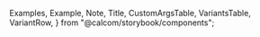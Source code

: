 
  Examples,
  Example,
  Note,
  Title,
  CustomArgsTable,
  VariantsTable,
  VariantRow,
} from "@calcom/storybook/components";


<Meta title="UI/Card" component={Card} />

<Title title="Card" suffix="Brief" subtitle="Version 2.0 — Last Update: 06 Jan 2023" />

## Definition

All Cards used in MyGPT.fi

<CustomArgsTable of={Card} />

  id: 1,
  thumbnailUrl: "https://img.youtube.com/vi/60HJt8DOVNo/0.jpg",
  mediaLink: "https://go.mygpt.fi/dynamic-video",
  title: "Dynamic booking links",
  description: "Booking link that allows people to quickly schedule meetings.",
  href: "https://mygpt.fi/blog/cal-v-1-9",
};

<Canvas>
  <Story
    name="Card"
    args={{
      thumbnailUrl: tip.thumbnailUrl,
      mediaLink: tip.mediaLink,
      title: tip.title,
      description: tip.description,
      learnMoreHref: tip.href,
      learnMoreText: "learn more",
    }}
    argTypes={{
      thumbnailUrl: { control: { type: "text" } },
      mediaLink: { control: { type: "text" } },
      title: { control: { type: "text" } },
      description: { control: { type: "text" } },
      learnMoreHref: { control: { type: "text" } },
      learnMoreText: { control: { type: "text" } },
    }}>
    {({ thumbnailUrl, mediaLink, title, description, learnMoreText }) => (
      <VariantsTable titles={[""]} columnMinWidth={150}>
        <VariantRow variant="Sidebar Card">
          <Card
            variant="SidebarCard"
            thumbnailUrl={thumbnailUrl}
            mediaLink={mediaLink}
            title={title}
            description={description}
            learnMore={{ href: tip.href, text: learnMoreText }}
            actionButton={{ onClick: () => console.log("Clicked") }}
          />
        </VariantRow>
      </VariantsTable>
    )}
  </Story>
</Canvas>
